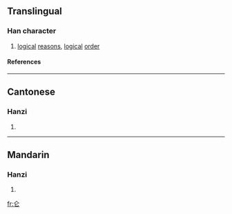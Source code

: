 {{see|侖}}

==Translingual==
===Han character===
{{Han char|rn=9|rad=人|as=02|sn=4|four=|canj=人心 (OP), XX人心 (XXOP)}}
# [[logical]] [[reason]]s, [[logical]] [[order]]
====References====
{{Han ref|kx=0092.051|hdz=10105.040|uh=4ED1|ud=20177}}
----
==Cantonese==
===Hanzi===
{{yue-hanzi|jyut=|y=leun4}}
# {{defn|Cantonese}}
----
==Mandarin==
===Hanzi===
{{cmn-hanzi|tra=侖|pin=[[lún]] (lun2)|wg=lun<sup>2</sup>}}
# {{defn|Mandarin}}




[[fr:仑]]